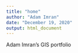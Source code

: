 ```yaml
---
title: "home"
author: "Adam Imran"
date: "December 19, 2020"
output: html_document
---
```


Adam Imran's GIS portfolio